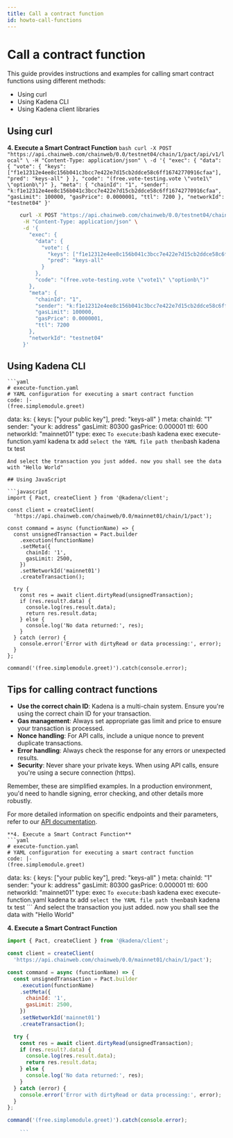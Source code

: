 ```yaml
---
title: Call a contract function
id: howto-call-functions
---
```


<head>
  <title>Call a contract function</title>
  <meta name="description" content="A guide to crafting blockchain calls using Traditional API, Kadena CLI, and Kadena.js" />
</head>

# Call a contract function

This guide provides instructions and examples for calling smart contract functions using different methods:

- Using curl
- Using Kadena CLI
- Using Kadena client libraries

## Using curl

  **4. Execute a Smart Contract Function**
    ```bash
    curl -X POST "https://api.chainweb.com/chainweb/0.0/testnet04/chain/1/pact/api/v1/local" \
     -H "Content-Type: application/json" \
     -d '{
       "exec": {
         "data": {
           "vote": {
             "keys": ["f1e12312e4ee8c156b041c3bcc7e422e7d15cb2ddce58c6ff16742770916cfaa"],
             "pred": "keys-all"
           }
         },
         "code": "(free.vote-testing.vote \"vote1\" \"optionb\")"
       },
       "meta": {
         "chainId": "1",
         "sender": "k:f1e12312e4ee8c156b041c3bcc7e422e7d15cb2ddce58c6ff16742770916cfaa",
         "gasLimit": 100000,
         "gasPrice": 0.0000001,
         "ttl": 7200
       },
       "networkId": "testnet04"
     }'
    ```


```bash
    curl -X POST "https://api.chainweb.com/chainweb/0.0/testnet04/chain/1/pact/api/v1/local" \
     -H "Content-Type: application/json" \
     -d '{
       "exec": {
         "data": {
           "vote": {
             "keys": ["f1e12312e4ee8c156b041c3bcc7e422e7d15cb2ddce58c6ff16742770916cfaa"],
             "pred": "keys-all"
           }
         },
         "code": "(free.vote-testing.vote \"vote1\" \"optionb\")"
       },
       "meta": {
         "chainId": "1",
         "sender": "k:f1e12312e4ee8c156b041c3bcc7e422e7d15cb2ddce58c6ff16742770916cfaa",
         "gasLimit": 100000,
         "gasPrice": 0.0000001,
         "ttl": 7200
       },
       "networkId": "testnet04"
     }'
```
  
  ## Using Kadena CLI

    ```yaml
    # execute-function.yaml
    # YAML configuration for executing a smart contract function
    code: |-
    (free.simplemodule.greet)
  data:
    ks: {
     keys: ["your public key"],
     pred: "keys-all"
    }
  meta:
    chainId: "1"
    sender: "your k: address"
    gasLimit: 80300
    gasPrice: 0.000001
    ttl: 600
  networkId: "mainnet01"
  type: exec
    ```
    To execute:
    ```bash
    kadena exec execute-function.yaml
    kadena tx add
    ```
    select the YAML file path then
    ```bash
    kadena tx test
```
And select the transaction you just added. now you shall see the data with "Hello World"
  
## Using JavaScript

```javascript
import { Pact, createClient } from '@kadena/client';

const client = createClient(
  'https://api.chainweb.com/chainweb/0.0/mainnet01/chain/1/pact');

const command = async (functionName) => {
  const unsignedTransaction = Pact.builder
    .execution(functionName)
    .setMeta({
      chainId: '1',
      gasLimit: 2500,
    })
    .setNetworkId('mainnet01')
    .createTransaction();

  try {
    const res = await client.dirtyRead(unsignedTransaction);
    if (res.result?.data) {
      console.log(res.result.data);
      return res.result.data;
    } else {
      console.log('No data returned:', res);
    }
  } catch (error) {
    console.error('Error with dirtyRead or data processing:', error);
  }
};

command('(free.simplemodule.greet)').catch(console.error);

```

## Tips for calling contract functions

- **Use the correct chain ID**: Kadena is a multi-chain system. Ensure you're using the correct chain ID for your transaction.
- **Gas management**: Always set appropriate gas limit and price to ensure your transaction is processed.
- **Nonce handling**: For API calls, include a unique nonce to prevent duplicate transactions.
- **Error handling**: Always check the response for any errors or unexpected results.
- **Security**: Never share your private keys. When using API calls, ensure you're using a secure connection (https).

Remember, these are simplified examples. In a production environment, you'd need to handle signing, error checking, and other details more robustly.

For more detailed information on specific endpoints and their parameters, refer to our [API documentation](/api/pact-rest).


    **4. Execute a Smart Contract Function**
    ```yaml
    # execute-function.yaml
    # YAML configuration for executing a smart contract function
    code: |-
    (free.simplemodule.greet)
  data:
    ks: {
     keys: ["your public key"],
     pred: "keys-all"
    }
  meta:
    chainId: "1"
    sender: "your k: address"
    gasLimit: 80300
    gasPrice: 0.000001
    ttl: 600
  networkId: "mainnet01"
  type: exec
    ```
    To execute:
    ```bash
    kadena exec execute-function.yaml
    kadena tx add
    ```
    select the YAML file path then
    ```bash
    kadena tx test
    ```
    And select the transaction you just added. now you shall see the data with "Hello World"


**4. Execute a Smart Contract Function**
```javascript
import { Pact, createClient } from '@kadena/client';

const client = createClient(
  'https://api.chainweb.com/chainweb/0.0/mainnet01/chain/1/pact');

const command = async (functionName) => {
  const unsignedTransaction = Pact.builder
    .execution(functionName)
    .setMeta({
      chainId: '1',
      gasLimit: 2500,
    })
    .setNetworkId('mainnet01')
    .createTransaction();

  try {
    const res = await client.dirtyRead(unsignedTransaction);
    if (res.result?.data) {
      console.log(res.result.data);
      return res.result.data;
    } else {
      console.log('No data returned:', res);
    }
  } catch (error) {
    console.error('Error with dirtyRead or data processing:', error);
  }
};

command('(free.simplemodule.greet)').catch(console.error);

    ```
